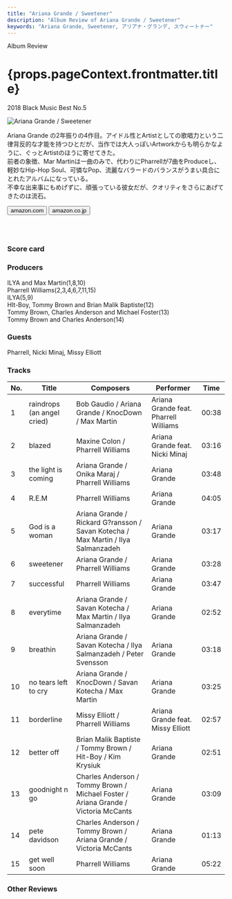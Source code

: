 ```yaml
---
title: "Ariana Grande / Sweetener"
description: "Album Review of Ariana Grande / Sweetener"
keywords: "Ariana Grande, Sweetener, アリアナ・グランデ, スウィートナー"
---
```






<p className="largeP">Album Review</p>
<h1 className="h1--no--margin">{props.pageContext.frontmatter.title}</h1>
<p className="largeP">
  <Link to="/best50/2018/">2018 Black Music Best No.5</Link>
</p>

<Row  className="image-card-group">
	<Column colMd={"3"} colLg={"4"} noGutterMdLeft="">
       <ImageCard>

![Ariana Grande / Sweetener](../../images/cd/arianagrande4L.jpg)

</ImageCard>
	</Column>
	<Column colMd={"4"} colLg={"8"} noGutterMdLeft="">
	<p>
		Ariana Grande の2年振りの4作目。アイドル性とArtistとしての歌唱力という二律背反的な才能を持つひとだが、当作では大人っぽいArtworkからも明らかなように、ぐっとArtistのほうに寄せてきた。
		<br/>前者の象徴、Mar Martinは一曲のみで、代わりにPharrellが7曲をProduceし、軽妙なHip-Hop Soul、可憐なPop、流麗なバラードのバランスがうまい具合にとれたアルバムになっている。
		<br/>不幸な出来事にもめげずに、頑張っている彼女だが、クオリティをさらにあげてきたのは流石。
	</p>
	<div>
	  <Button className="button-right-mergin"  href="https://amzn.to/2YDjSxj" kind="primary" size="small" renderIcon={ArrowUpRight24}>
      amazon.com
      </Button>
      <Button className="button-right-mergin"  href="https://amzn.to/30OsAvs" kind="secondary" size="small" renderIcon={ArrowUpRight24}>
      amazon.co.jp
      </Button>
	</div>
	<a style="display:inline-block;overflow:hidden;background:url(https://linkmaker.itunes.apple.com/ja-jp/lockup.svg?releaseDate=2018-08-17&kind=album&bubble=apple_music&style=mono-black) no-repeat;width:180px;height:45px;" href="https://geo.music.apple.com/jp/album/sweetener/1399202539?mt=1&app=music&ls=1&at=11lcug"></a>
	</Column>
</Row>
<Row >
	<Column colMd={"4"} colLg={"4"} noGutterMdLeft="">
<div>
    <h3>Score card</h3>
	<SliderJS1 value="4" />
    <SliderJS2 value="1" />
	<SliderJS3 value="1" />
    <SliderJS4 value="9" />
</div>
</Column>
<Column colMd={"4"} colLg={"8"} noGutterMdLeft="">
<div>
<h3>Producers</h3>
<p>
ILYA and Max Martin(1,8,10)
<br/>Pharrell Williams(2,3,4,6,7,11,15)
<br/>ILYA(5,9)
<br/>HIt-Boy, Tommy Brown and Brian Malik Baptiste(12)
<br/>Tommy Brown, Charles Anderson and Michael Foster(13)
<br/>Tommy Brown and Charles Anderson(14)
</p>
<h3>Guests</h3>
<p>
	Pharrell, Nicki Minaj, Missy Elliott
</p>
</div>
</Column>
</Row>

<h3>Tracks</h3>

| No. | Title                      | Composers                                                                          | Performer                             | Time  |
| --- | -------------------------- | ---------------------------------------------------------------------------------- | ------------------------------------- | ----- |
| 1   | raindrops (an angel cried) | Bob Gaudio / Ariana Grande / KnocDown / Max Martin                                 | Ariana Grande feat. Pharrell Williams | 00:38 |
| 2   | blazed                     | Maxine Colon / Pharrell Williams                                                   | Ariana Grande feat. Nicki Minaj       | 03:16 |
| 3   | the light is coming        | Ariana Grande / Onika Maraj / Pharrell Williams                                    | Ariana Grande                         | 03:48 |
| 4   | R.E.M                      | Pharrell Williams                                                                  | Ariana Grande                         | 04:05 |
| 5   | God is a woman             | Ariana Grande / Rickard G?ransson / Savan Kotecha / Max Martin / Ilya Salmanzadeh  | Ariana Grande                         | 03:17 |
| 6   | sweetener                  | Ariana Grande / Pharrell Williams                                                  | Ariana Grande                         | 03:28 |
| 7   | successful                 | Pharrell Williams                                                                  | Ariana Grande                         | 03:47 |
| 8   | everytime                  | Ariana Grande / Savan Kotecha / Max Martin / Ilya Salmanzadeh                      | Ariana Grande                         | 02:52 |
| 9   | breathin                   | Ariana Grande / Savan Kotecha / Ilya Salmanzadeh / Peter Svensson                  | Ariana Grande                         | 03:18 |
| 10  | no tears left to cry       | Ariana Grande / KnocDown / Savan Kotecha / Max Martin                              | Ariana Grande                         | 03:25 |
| 11  | borderline                 | Missy Elliott / Pharrell Williams                                                  | Ariana Grande feat. Missy Elliott     | 02:57 |
| 12  | better off                 | Brian Malik Baptiste / Tommy Brown / Hit-Boy / Kim Krysiuk                         | Ariana Grande                         | 02:51 |
| 13  | goodnight n go             | Charles Anderson / Tommy Brown / Michael Foster / Ariana Grande / Victoria McCants | Ariana Grande                         | 03:09 |
| 14  | pete davidson              | Charles Anderson / Tommy Brown / Ariana Grande / Victoria McCants                  | Ariana Grande                         | 01:13 |
| 15  | get well soon              | Pharrell Williams                                                                  | Ariana Grande                         | 05:22 |

<h3>Other Reviews</h3>

<Row>
  <Column colMd={3} colLg={3} noGutterMdLeft>
    <Review1 />
  </Column>
	<Column colMd={3} colLg={3} noGutterMdLeft>
    <Review2 />
  </Column>
</Row>
